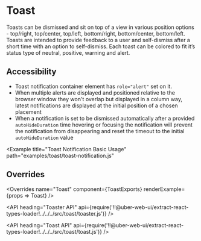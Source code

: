 <!--
Copyright (c) 2018 Uber Technologies, Inc.

This source code is licensed under the MIT license found in the
LICENSE file in the root directory of this source tree.
-->





# Toast

Toasts can be dismissed and sit on top of a view in various position options - top/right, top/center,
top/left, bottom/right, bottom/center, bottom/left. Toasts are intended to provide feedback to a user
and self-dismiss after a short time with an option to self-dismiss. Each toast can be colored to fit
it’s status type of neutral, positive, warning and alert.

## Accessibility

- Toast notification container element has `role="alert"` set on it.
- When multiple alerts are displayed and positioned relative to the browser window they won't overlap but displayed in a column way, latest notifications are displayed at the initial position of a chosen placement
- When a notification is set to be dismissed automatically after a provided `autoHideDuration` time hovering or focusing the notification will prevent the notification from disappearing and reset the timeout to the initial `autoHideDuration` value

<Example title="Toaster Basic Usage" path="examples/toast/basic.js">
  <ToastBasic />
</Example>

<Example
  title="Toast Notification Basic Usage"
  path="examples/toast/toast-notification.js"
>
  <ToastNotification />
</Example>

## Overrides

<Overrides
  name="Toast"
  component={ToastExports}
  renderExample={props => <Toast overrides={props.overrides}>Toast</Toast>}
/>

<API
  heading="Toaster API"
  api={require('!!@uber-web-ui/extract-react-types-loader!../../../src/toast/toaster.js')}
/>

<API
  heading="Toast API"
  api={require('!!@uber-web-ui/extract-react-types-loader!../../../src/toast/toast.js')}
/>
